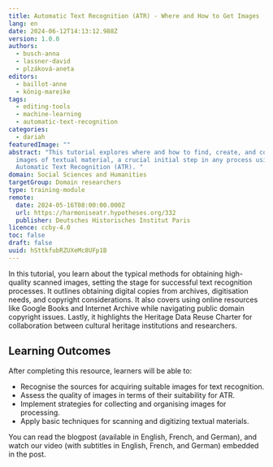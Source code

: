 ```yaml
---
title: Automatic Text Recognition (ATR) - Where and How to Get Images
lang: en
date: 2024-06-12T14:13:12.988Z
version: 1.0.0
authors:
  - busch-anna
  - lassner-david
  - plzáková-aneta
editors:
  - baillot-anne
  - könig-mareike
tags:
  - editing-tools
  - machine-learning
  - automatic-text-recognition
categories:
  - dariah
featuredImage: ""
abstract: "This tutorial explores where and how to find, create, and collect
  images of textual material, a crucial initial step in any process using
  Automatic Text Recognition (ATR). "
domain: Social Sciences and Humanities
targetGroup: Domain researchers
type: training-module
remote:
  date: 2024-05-16T08:00:00.000Z
  url: https://harmoniseatr.hypotheses.org/332
  publisher: Deutsches Historisches Institut Paris
licence: ccby-4.0
toc: false
draft: false
uuid: hSttkfubRZUXeMc8UFp1B
---
```

In this tutorial, you learn about the typical methods for obtaining high-quality scanned images, setting the stage for successful text recognition processes. It outlines obtaining digital copies from archives, digitisation needs, and copyright considerations. It also covers using online resources like Google Books and Internet Archive while navigating public domain copyright issues. Lastly, it highlights the Heritage Data Reuse Charter for collaboration between cultural heritage institutions and researchers.

## Learning Outcomes

After completing this resource, learners will be able to:

- Recognise the sources for acquiring suitable images for text recognition.
- Assess the quality of images in terms of their suitability for ATR.
- Implement strategies for collecting and organising images for processing.
- Apply basic techniques for scanning and digitizing textual materials.

You can read the blogpost (available in English, French, and German), and watch our video (with subtitles in English, French, and German) embedded in the post. [](https://harmoniseatr.hypotheses.org/332)

<ExternalResource title="Interested in learning more?" subtitle="Check out &quot;Automatic Text Recognition - Step 2: Where and How to Get Images&quot;" url="https://harmoniseatr.hypotheses.org/332" />
